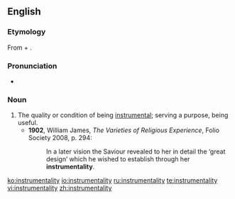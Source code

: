 ==English==
===Etymology===
From {{term|instrumental}} + {{term|-ity}}.

===Pronunciation===
*{{a|UK}} {{IPA|/ɪnstɹʊmɛnˈtalɪti/}}

===Noun===
{{en-noun|instrumentalities}}

# The quality or condition of being [[instrumental]]; serving a purpose, being useful.
#*'''1902''', William James, ''The Varieties of Religious Experience'', Folio Society 2008, p. 294:
#*:In a later vision the Saviour revealed to her in detail the ‘great design’ which he wished to establish through her '''instrumentality'''.

[[ko:instrumentality]]
[[io:instrumentality]]
[[ru:instrumentality]]
[[te:instrumentality]]
[[vi:instrumentality]]
[[zh:instrumentality]]